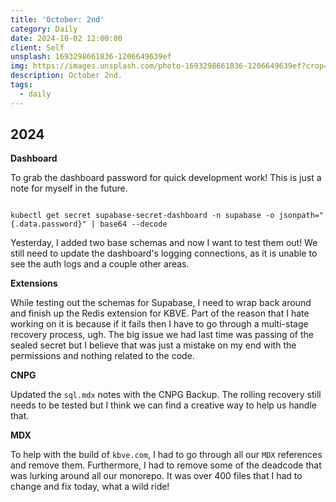 ```yaml
---
title: 'October: 2nd'
category: Daily
date: 2024-10-02 12:00:00
client: Self
unsplash: 1693298661836-1206649639ef
img: https://images.unsplash.com/photo-1693298661836-1206649639ef?crop=entropy&cs=srgb&fm=jpg&ixid=MnwzNjM5Nzd8MHwxfHJhbmRvbXx8fHx8fHx8fDE2ODE3NDg2ODY&ixlib=rb-4.0.3&q=85
description: October 2nd. 
tags:
  - daily
---
```



## 2024

**Dashboard**

To grab the dashboard password for quick development work!
This is just a note for myself in the future.

```shell

kubectl get secret supabase-secret-dashboard -n supabase -o jsonpath="{.data.password}" | base64 --decode

```

Yesterday, I added two base schemas and now I want to test them out!
We still need to update the dashboard's logging connections, as it is unable to see the auth logs and a couple other areas.


**Extensions**

While testing out the schemas for Supabase, I need to wrap back around and finish up the Redis extension for KBVE.
Part of the reason that I hate working on it is because if it fails then I have to go through a multi-stage recovery process, ugh.
The big issue we had last time was passing of the sealed secret but I believe that was just a mistake on my end with the permissions and nothing related to the code.

**CNPG**

Updated the `sql.mdx` notes with the CNPG Backup.
The rolling recovery still needs to be tested but I think we can find a creative way to help us handle that.

**MDX**

To help with the build of `kbve.com`, I had to go through all our `MDX` references and remove them.
Furthermore, I had to remove some of the deadcode that was lurking around all our monorepo.
It was over 400 files that I had to change and fix today, what a wild ride!
